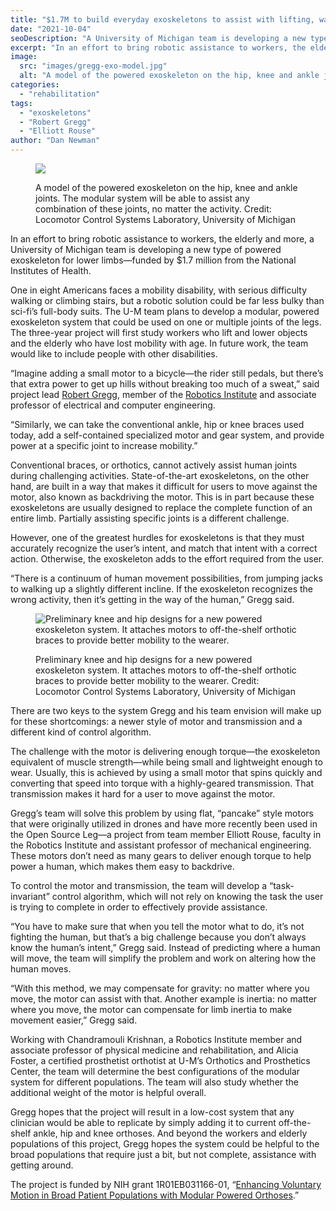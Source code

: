 ```yaml
---
title: "$1.7M to build everyday exoskeletons to assist with lifting, walking and climbing stairs"
date: "2021-10-04"
seoDescription: "A University of Michigan team is developing a new type of powered exoskeleton for lower limbs."
excerpt: "In an effort to bring robotic assistance to workers, the elderly and more, a University of Michigan team is developing a new type of powered exoskeleton for lower limbs."
image:
  src: "images/gregg-exo-model.jpg"
  alt: "A model of the powered exoskeleton on the hip, knee and ankle joints."
categories:
  - "rehabilitation"
tags:
  - "exoskeletons"
  - "Robert Gregg"
  - "Elliott Rouse"
author: "Dan Newman"
---
```


<figure>

![](images/gregg-exo-model.jpg)

<figcaption>

A model of the powered exoskeleton on the hip, knee and ankle joints. The modular system will be able to assist any combination of these joints, no matter the activity. Credit: Locomotor Control Systems Laboratory, University of Michigan

</figcaption>

</figure>

In an effort to bring robotic assistance to workers, the elderly and more, a University of Michigan team is developing a new type of powered exoskeleton for lower limbs—funded by $1.7 million from the National Institutes of Health.

One in eight Americans faces a mobility disability, with serious difficulty walking or climbing stairs, but a robotic solution could be far less bulky than sci-fi’s full-body suits. The U-M team plans to develop a modular, powered exoskeleton system that could be used on one or multiple joints of the legs. The three-year project will first study workers who lift and lower objects and the elderly who have lost mobility with age. In future work, the team would like to include people with other disabilities.

“Imagine adding a small motor to a bicycle—the rider still pedals, but there’s that extra power to get up hills without breaking too much of a sweat,” said project lead [Robert Gregg](https://web.eecs.umich.edu/locolab/), member of the [Robotics Institute](https://2024.robotics.umich.edu) and associate professor of electrical and computer engineering.



“Similarly, we can take the conventional ankle, hip or knee braces used today, add a self-contained specialized motor and gear system, and provide power at a specific joint to increase mobility.”

Conventional braces, or orthotics, cannot actively assist human joints during challenging activities. State-of-the-art exoskeletons, on the other hand, are built in a way that makes it difficult for users to move against the motor, also known as backdriving the motor. This is in part because these exoskeletons are usually designed to replace the complete function of an entire limb. Partially assisting specific joints is a different challenge.

However, one of the greatest hurdles for exoskeletons is that they must accurately recognize the user’s intent, and match that intent with a correct action. Otherwise, the exoskeleton adds to the effort required from the user.

“There is a continuum of human movement possibilities, from jumping jacks to walking up a slightly different incline. If the exoskeleton recognizes the wrong activity, then it’s getting in the way of the human,” Gregg said.

<figure>

![Preliminary knee and hip designs for a new powered exoskeleton system. It attaches motors to off-the-shelf orthotic braces to provide better mobility to the wearer. ](images/modular_hip_knee_configurations-1024x637.jpg)

<figcaption>

Preliminary knee and hip designs for a new powered exoskeleton system. It attaches motors to off-the-shelf orthotic braces to provide better mobility to the wearer. Credit: Locomotor Control Systems Laboratory, University of Michigan

</figcaption>

</figure>

There are two keys to the system Gregg and his team envision will make up for these shortcomings: a newer style of motor and transmission and a different kind of control algorithm.

The challenge with the motor is delivering enough torque—the exoskeleton equivalent of muscle strength—while being small and lightweight enough to wear. Usually, this is achieved by using a small motor that spins quickly and converting that speed into torque with a highly-geared transmission. That transmission makes it hard for a user to move against the motor.

Gregg’s team will solve this problem by using flat, “pancake” style motors that were originally utilized in drones and have more recently been used in the Open Source Leg—a project from team member Elliott Rouse, faculty in the Robotics Institute and assistant professor of mechanical engineering. These motors don’t need as many gears to deliver enough torque to help power a human, which makes them easy to backdrive.

To control the motor and transmission, the team will develop a “task-invariant” control algorithm, which will not rely on knowing the task the user is trying to complete in order to effectively provide assistance.

“You have to make sure that when you tell the motor what to do, it’s not fighting the human, but that’s a big challenge because you don’t always know the human’s intent,” Gregg said. Instead of predicting where a human will move, the team will simplify the problem and work on altering how the human moves.

“With this method, we may compensate for gravity: no matter where you move, the motor can assist with that. Another example is inertia: no matter where you move, the motor can compensate for limb inertia to make movement easier,” Gregg said.

Working with Chandramouli Krishnan, a Robotics Institute member and associate professor of physical medicine and rehabilitation, and Alicia Foster, a certified prosthetist orthotist at U-M’s Orthotics and Prosthetics Center, the team will determine the best configurations of the modular system for different populations. The team will also study whether the additional weight of the motor is helpful overall.

Gregg hopes that the project will result in a low-cost system that any clinician would be able to replicate by simply adding it to current off-the-shelf ankle, hip and knee orthoses. And beyond the workers and elderly populations of this project, Gregg hopes the system could be helpful to the broad populations that require just a bit, but not complete, assistance with getting around.

The project is funded by NIH grant 1R01EB031166-01, “[Enhancing Voluntary Motion in Broad Patient Populations with Modular Powered Orthoses](https://reporter.nih.gov/search/ciNYgTVWnE2skSMPmuXESA/project-details/10190208).”
